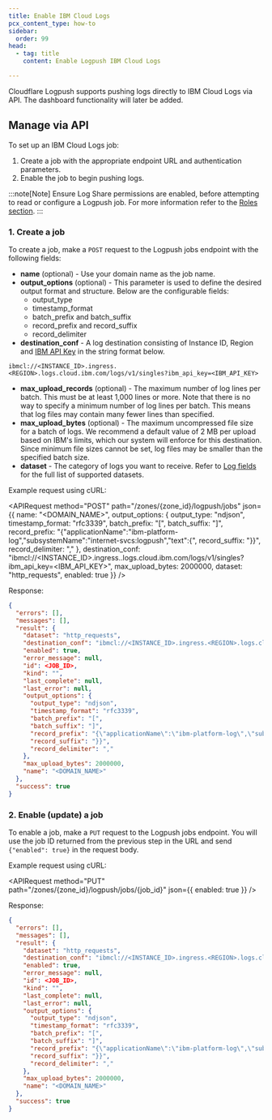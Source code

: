 ```yaml
---
title: Enable IBM Cloud Logs
pcx_content_type: how-to
sidebar:
  order: 99
head:
  - tag: title
    content: Enable Logpush IBM Cloud Logs

---
```



Cloudflare Logpush supports pushing logs directly to IBM Cloud Logs via API. The dashboard functionality will later be added.

## Manage via API

To set up an IBM Cloud Logs job:

1. Create a job with the appropriate endpoint URL and authentication parameters.
2. Enable the job to begin pushing logs.

:::note[Note]
Ensure Log Share permissions are enabled, before attempting to read or configure a Logpush job. For more information refer to the [Roles section](/logs/get-started/permissions/#roles).
:::

### 1. Create a job

To create a job, make a `POST` request to the Logpush jobs endpoint with the following fields:

- **name** (optional) - Use your domain name as the job name.
- **output_options** (optional) - This parameter is used to define the desired output format and structure. Below are the configurable fields:
    - output_type
    - timestamp_format
    - batch_prefix and batch_suffix
    - record_prefix and record_suffix
    - record_delimiter
- **destination_conf** - A log destination consisting of Instance ID, Region and [IBM API Key](https://cloud.ibm.com/docs/account?topic=account-iamtoken_from_apikey) in the string format below.

`ibmcl://<INSTANCE_ID>.ingress.<REGION>.logs.cloud.ibm.com/logs/v1/singles?ibm_api_key=<IBM_API_KEY>`

- **max_upload_records** (optional) - The maximum number of log lines per batch. This must be at least 1,000 lines or more. Note that there is no way to specify a minimum number of log lines per batch. This means that log files may contain many fewer lines than specified.
- **max_upload_bytes** (optional) - The maximum uncompressed file size for a batch of logs. We recommend a default value of 2 MB per upload based on IBM's limits, which our system will enforce for this destination. Since minimum file sizes cannot be set, log files may be smaller than the specified batch size.
- **dataset** - The category of logs you want to receive. Refer to [Log fields](/logs/reference/log-fields/) for the full list of supported datasets.

Example request using cURL:

<APIRequest
  method="POST"
  path="/zones/{zone_id}/logpush/jobs"
  json={{
    name: "<DOMAIN_NAME>",
    output_options: {
      output_type: "ndjson",
      timestamp_format: "rfc3339",
      batch_prefix: "[",
      batch_suffix: "]",
      record_prefix: "{\"applicationName\":\"ibm-platform-log\",\"subsystemName\":\"internet-svcs:logpush\",\"text\":{",
      record_suffix: "}}",
      record_delimiter: ","
    },
    destination_conf: "ibmcl://<INSTANCE_ID>.ingress.<REGION>.logs.cloud.ibm.com/logs/v1/singles?ibm_api_key=<IBM_API_KEY>",
    max_upload_bytes: 2000000,
    dataset: "http_requests",
    enabled: true
  }}
/>

Response:

```json
{
  "errors": [],
  "messages": [],
  "result": {
    "dataset": "http_requests",
    "destination_conf": "ibmcl://<INSTANCE_ID>.ingress.<REGION>.logs.cloud.ibm.com/logs/v1/singles?ibm_api_key=<IBM_API_KEY>",
    "enabled": true,
    "error_message": null,
    "id": <JOB_ID>,
    "kind": "",
    "last_complete": null,
    "last_error": null,
    "output_options": {
      "output_type": "ndjson",
      "timestamp_format": "rfc3339",
      "batch_prefix": "[",
      "batch_suffix": "]",
      "record_prefix": "{\"applicationName\":\"ibm-platform-log\",\"subsystemName\":\"internet-svcs:logpush\",\"text\":{",
      "record_suffix": "}}",
      "record_delimiter": ","
    },
    "max_upload_bytes": 2000000,
    "name": "<DOMAIN_NAME>"
  },
  "success": true
}
```

### 2. Enable (update) a job

To enable a job, make a `PUT` request to the Logpush jobs endpoint. You will use the job ID returned from the previous step in the URL and send `{"enabled": true}` in the request body.

Example request using cURL:

<APIRequest
  method="PUT"
  path="/zones/{zone_id}/logpush/jobs/{job_id}"
  json={{
    enabled: true
  }}
/>

Response:

```json
{
  "errors": [],
  "messages": [],
  "result": {
    "dataset": "http_requests",
    "destination_conf": "ibmcl://<INSTANCE_ID>.ingress.<REGION>.logs.cloud.ibm.com/logs/v1/singles?ibm_api_key=<IBM_API_KEY>",
    "enabled": true,
    "error_message": null,
    "id": <JOB_ID>,
    "kind": "",
    "last_complete": null,
    "last_error": null,
    "output_options": {
      "output_type": "ndjson",
      "timestamp_format": "rfc3339",
      "batch_prefix": "[",
      "batch_suffix": "]",
      "record_prefix": "{\"applicationName\":\"ibm-platform-log\",\"subsystemName\":\"internet-svcs:logpush\",\"text\":{",
      "record_suffix": "}}",
      "record_delimiter": ","
    },
    "max_upload_bytes": 2000000,
    "name": "<DOMAIN_NAME>"
  },
  "success": true
}
```